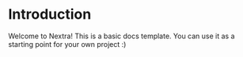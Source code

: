 # Introduction
 
Welcome to Nextra! This is a basic docs template. You can use it as a starting point for your own project :)
 
